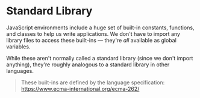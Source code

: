 # Standard Library

JavaScript environments include a huge set of built-in constants, functions, and classes to help us write applications. We don't have to import any library files to access these built-ins — they're _all_ available as global variables. 

While these aren't normally called a standard library (since we don't import anything), they're roughly analogous to a standard library in other languages.

> These built-ins are defined by the language specification: https://www.ecma-international.org/ecma-262/
